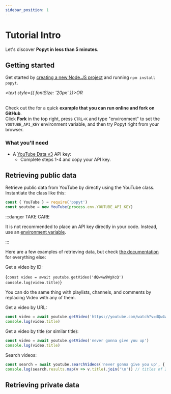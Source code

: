 ```yaml
---
sidebar_position: 1
---
```


# Tutorial Intro

Let's discover **Popyt in less than 5 minutes**.

## Getting started

Get started by [creating a new Node.JS project](https://docs.npmjs.com/cli/v9/commands/npm-init#examples) and running `npm install popyt`.

<i><text style={{
  fontSize: '20px'
}}>OR</text></i>
<br/><br/>

Check out the <b><a href='https://codesandbox.io/p/sandbox/fetch-videos-from-youtube-jmqlfq' target='_blank'><CodeSandboxText /></a></b> for a quick **example
that you can run online and fork on GitHub**.  
Click **Fork** in the top right, press `CTRL+K` and type "environment" to set the `YOUTUBE_API_KEY` environment variable, and then try Popyt right from your browser.

### What you'll need

- A [YouTube Data v3](https://developers.google.com/youtube/v3/getting-started) API key:
  - Complete steps 1-4 and copy your API key.

## Retrieving public data

Retrieve public data from YouTube by directly using the YouTube class. Instantiate the class like this:

```js
const { YouTube } = require('popyt')
const youtube = new YouTube(process.env.YOUTUBE_API_KEY)
```

:::danger TAKE CARE

It is not recommended to place an API key directly in your code. Instead, use an [environment variable](https://github.com/motdotla/dotenv#-install).

:::

Here are a few examples of retrieving data, but check [the documentation](../api) for everything else:

Get a video by ID:

<CodeSandboxBlock
  language="js"
  url="https://codesandbox.io/p/sandbox/fetch-videos-from-youtube-jmqlfq">
  {`const video = await youtube.getVideo('dQw4w9WgXcQ')
console.log(video.title)`}
</CodeSandboxBlock>

You can do the same thing with playlists, channels, and comments by replacing Video with any of them.

Get a video by URL:

```js
const video = await youtube.getVideo('https://youtube.com/watch?v=dQw4w9WgXcQ')
console.log(video.title)
```

Get a video by title (or similar title):

```js
const video = await youtube.getVideo('never gonna give you up')
console.log(video.title)
```

Search videos:

```js
const search = await youtube.searchVideos('never gonna give you up', { pageOptions: { maxPerPage: 25 } })
console.log(search.results.map(v => v.title).join('\n')) // titles of 25 beautiful videos
```

## Retrieving private data

<!-- (See [working with OAuth](../tutorial-extras/working-with-oauth).) -->

